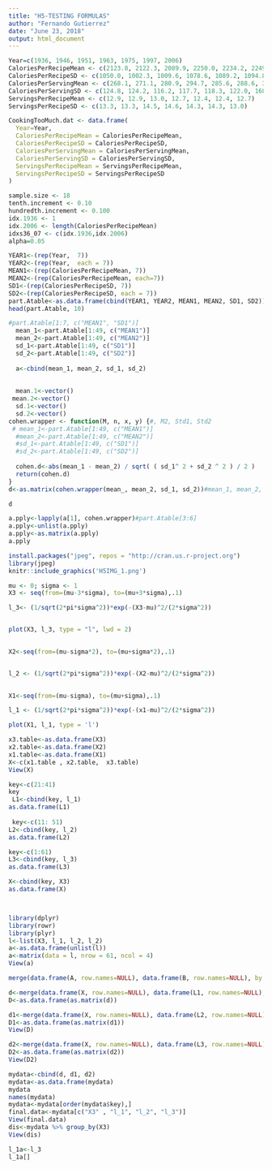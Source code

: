 ---
title: "H5-TESTING FORMULAS"
author: "Fernando Gutierrez"
date: "June 23, 2018"
output: html_document
---


```{r}
Year=c(1936, 1946, 1951, 1963, 1975, 1997, 2006)
CaloriesPerRecipeMean <- c(2123.8, 2122.3, 2089.9, 2250.0, 2234.2, 2249.6, 3051.9)
CaloriesPerRecipeSD <- c(1050.0, 1002.3, 1009.6, 1078.6, 1089.2, 1094.8, 1496.2)
CaloriesPerServingMean <- c(268.1, 271.1, 280.9, 294.7, 285.6, 288.6, 384.4)
CaloriesPerServingSD <- c(124.8, 124.2, 116.2, 117.7, 118.3, 122.0, 168.3)
ServingsPerRecipeMean <- c(12.9, 12.9, 13.0, 12.7, 12.4, 12.4, 12.7)
ServingsPerRecipeSD <- c(13.3, 13.3, 14.5, 14.6, 14.3, 14.3, 13.0)

CookingTooMuch.dat <- data.frame(
  Year=Year,
  CaloriesPerRecipeMean = CaloriesPerRecipeMean,
  CaloriesPerRecipeSD = CaloriesPerRecipeSD,
  CaloriesPerServingMean = CaloriesPerServingMean,
  CaloriesPerServingSD = CaloriesPerServingSD,
  ServingsPerRecipeMean = ServingsPerRecipeMean,
  ServingsPerRecipeSD = ServingsPerRecipeSD
)

sample.size <- 18
tenth.increment <- 0.10
hundredth.increment <- 0.100
idx.1936 <- 1
idx.2006 <- length(CaloriesPerRecipeMean)
idxs36_07 <- c(idx.1936,idx.2006)
alpha=0.05
```

```{r}

YEAR1<-(rep(Year,  7))
YEAR2<-(rep(Year,  each = 7))
MEAN1<-(rep(CaloriesPerRecipeMean, 7))
MEAN2<-(rep(CaloriesPerRecipeMean, each=7))
SD1<-(rep(CaloriesPerRecipeSD, 7))
SD2<-(rep(CaloriesPerRecipeSD, each = 7))
part.Atable<-as.data.frame(cbind(YEAR1, YEAR2, MEAN1, MEAN2, SD1, SD2))
head(part.Atable, 10)
```
```{r}
#part.Atable[1:7, c("MEAN1", "SD1")]
  mean_1<-part.Atable[1:49, c("MEAN1")] 
  mean_2<-part.Atable[1:49, c("MEAN2")]
  sd_1<-part.Atable[1:49, c("SD1")]
  sd_2<-part.Atable[1:49, c("SD2")]
  
  a<-cbind(mean_1, mean_2, sd_1, sd_2)
  
  
  mean.1<-vector()
 mean.2<-vector()
  sd.1<-vector()
  sd.2<-vector()
cohen.wrapper <- function(M, n, x, y) {#, M2, Std1, Std2
 # mean_1<-part.Atable[1:49, c("MEAN1")] 
  #mean_2<-part.Atable[1:49, c("MEAN2")]
  #sd_1<-part.Atable[1:49, c("SD1")]
  #sd_2<-part.Atable[1:49, c("SD2")]
  
  cohen.d<-abs(mean_1 - mean_2) / sqrt( ( sd_1^ 2 + sd_2 ^ 2 ) / 2 )
  return(cohen.d)
}
d<-as.matrix(cohen.wrapper(mean_, mean_2, sd_1, sd_2))#mean_1, mean_2, sd_1, sd_2

d

```
```{r}

a.pply<-lapply(a[1], cohen.wrapper)#part.Atable[3:6]
a.pply<-unlist(a.pply)
a.pply<-as.matrix(a.pply)
a.pply
```
```{r}
install.packages("jpeg", repos = "http://cran.us.r-project.org")
library(jpeg)
knitr::include_graphics('H5IMG_1.png')
```


```{r}


mu <- 0; sigma <- 1 
X3 <- seq(from=(mu-3*sigma), to=(mu+3*sigma),.1)

l_3<- (1/sqrt(2*pi*sigma^2))*exp(-(X3-mu)^2/(2*sigma^2))


plot(X3, l_3, type = "l", lwd = 2)

 
X2<-seq(from=(mu-sigma*2), to=(mu+sigma*2),.1)


l_2 <- (1/sqrt(2*pi*sigma^2))*exp(-(X2-mu)^2/(2*sigma^2))

 
X1<-seq(from=(mu-sigma), to=(mu+sigma),.1)

l_1 <- (1/sqrt(2*pi*sigma^2))*exp(-(x1-mu)^2/(2*sigma^2))

plot(X1, l_1, type = 'l')
```
```{r}

x3.table<-as.data.frame(X3)
x2.table<-as.data.frame(X2)
x1.table<-as.data.frame(X1)
X<-c(x1.table , x2.table,  x3.table)
View(X)


```
```{r}
key<-c(21:41)
key
 L1<-cbind(key, l_1)
as.data.frame(L1) 
 
 key<-c(11: 51)
L2<-cbind(key, l_2)
as.data.frame(L2)

key<-c(1:61)
L3<-cbind(key, l_3)
as.data.frame(L3)

X<-cbind(key, X3)
as.data.frame(X)



library(dplyr)
library(rowr)
library(plyr)
l<-list(X3, l_1, l_2, l_2)
a<-as.data.frame(unlist(l))
a<-matrix(data = l, nrow = 61, ncol = 4)
View(a)

merge(data.frame(A, row.names=NULL), data.frame(B, row.names=NULL), by = 0, all = TRUE)[-1]

d<-merge(data.frame(X, row.names=NULL), data.frame(L1, row.names=NULL), by = 0, all = TRUE)[-1]
D<-as.data.frame(as.matrix(d))

d1<-merge(data.frame(X, row.names=NULL), data.frame(L2, row.names=NULL), by = 0, all = TRUE)[-1]
D1<-as.data.frame(as.matrix(d1))
View(D)

d2<-merge(data.frame(X, row.names=NULL), data.frame(L3, row.names=NULL), by = 0, all = TRUE)[-1]
D2<-as.data.frame(as.matrix(d2))
View(D2)

mydata<-cbind(d, d1, d2)
mydata<-as.data.frame(mydata)
mydata
names(mydata)
mydata<-mydata[order(mydata$key),] 
final.data<-mydata[c("X3" , "l_1", "l_2", "l_3")]
View(final.data)
dis<-mydata %>% group_by(X3) 
View(dis)
```
```{r}
l_1a<-l_3
l_1a[]
```

